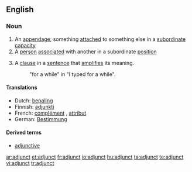 ==English==

===Noun===
{{en-noun}}

# An [[appendage]]; something [[attach]]ed to something else in a [[subordinate]] [[capacity]]
# A [[person]] [[associate]]d with another in a subordinate [[position]]
# {{grammar}} A [[clause]] in a [[sentence]] that [[amplify|amplifies]] its meaning.
#: "for a while" in "I typed for a while".

====Translations====
{{trans-top|appendage}}
*Dutch: [[bepaling]] {{f}}
*Finnish: [[adjunkti]]
*French: [[complément]] {{m}}, [[attribut]] {{m}}
*German: [[Bestimmung]] {{f}}
{{trans-mid}}
{{trans-bottom}}

====Derived terms====
*[[adjunctive]]

[[ar:adjunct]]
[[et:adjunct]]
[[fr:adjunct]]
[[io:adjunct]]
[[hu:adjunct]]
[[ta:adjunct]]
[[te:adjunct]]
[[vi:adjunct]]
[[tr:adjunct]]
